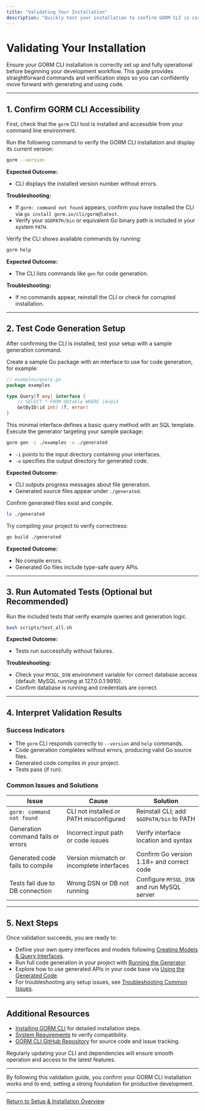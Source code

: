 ```yaml
---
title: "Validating Your Installation"
description: "Quickly test your installation to confirm GORM CLI is correctly installed and accessible. Provides commands and observable outcomes to make sure you are set up for success before moving on."
---
```


# Validating Your Installation

Ensure your GORM CLI installation is correctly set up and fully operational before beginning your development workflow. This guide provides straightforward commands and verification steps so you can confidently move forward with generating and using code.

---

## 1. Confirm GORM CLI Accessibility

First, check that the `gorm` CLI tool is installed and accessible from your command line environment.

<Steps>
<Step title="Check CLI Version">
Run the following command to verify the GORM CLI installation and display its current version:

```bash
gorm --version
```

**Expected Outcome:**
- CLI displays the installed version number without errors.

**Troubleshooting:**
- If `gorm: command not found` appears, confirm you have installed the CLI via `go install gorm.io/cli/gorm@latest`.
- Verify your `$GOPATH/bin` or equivalent Go binary path is included in your system `PATH`.
</Step>
<Step title="List Available Commands">
Verify the CLI shows available commands by running:

```bash
gorm help
```

**Expected Outcome:**
- The CLI lists commands like `gen` for code generation.

**Troubleshooting:**
- If no commands appear, reinstall the CLI or check for corrupted installation.
</Step>
</Steps>

---

## 2. Test Code Generation Setup

After confirming the CLI is installed, test your setup with a sample generation command.

<Steps>
<Step title="Prepare a Sample Interface Package">
Create a sample Go package with an interface to use for code generation, for example:

```go
// examples/query.go
package examples

type Query[T any] interface {
    // SELECT * FROM @@table WHERE id=@id
    GetByID(id int) (T, error)
}
```

This minimal interface defines a basic query method with an SQL template.
</Step>
<Step title="Run Code Generation">
Execute the generator targeting your sample package:

```bash
gorm gen -i ./examples -o ./generated
```

- `-i` points to the input directory containing your interfaces.
- `-o` specifies the output directory for generated code.

**Expected Outcome:**
- CLI outputs progress messages about file generation.
- Generated source files appear under `./generated`.
</Step>
<Step title="Verify Generated Files">
Confirm generated files exist and compile.

```bash
ls ./generated
```

Try compiling your project to verify correctness:

```bash
go build ./generated
```

**Expected Outcome:**
- No compile errors.
- Generated Go files include type-safe query APIs.
</Step>
</Steps>

---

## 3. Run Automated Tests (Optional but Recommended)

Run the included tests that verify example queries and generation logic.

```bash
bash scripts/test_all.sh
```

**Expected Outcome:**
- Tests run successfully without failures.

**Troubleshooting:**
- Check your `MYSQL_DSN` environment variable for correct database access (default: MySQL running at 127.0.0.1:9910).
- Confirm database is running and credentials are correct.

---

## 4. Interpret Validation Results

### Success Indicators

- The `gorm` CLI responds correctly to `--version` and `help` commands.
- Code generation completes without errors, producing valid Go source files.
- Generated code compiles in your project.
- Tests pass (if run).

### Common Issues and Solutions

| Issue                                      | Cause                                      | Solution                                    |
|--------------------------------------------|--------------------------------------------|---------------------------------------------|
| `gorm: command not found`                   | CLI not installed or PATH misconfigured     | Reinstall CLI; add `$GOPATH/bin` to PATH    |
| Generation command fails or errors         | Incorrect input path or code issues        | Verify interface location and syntax        |
| Generated code fails to compile            | Version mismatch or incomplete interfaces  | Confirm Go version 1.18+ and correct code   |
| Tests fail due to DB connection             | Wrong DSN or DB not running                 | Configure `MYSQL_DSN` and run MySQL server  |

---

## 5. Next Steps

Once validation succeeds, you are ready to:

- Define your own query interfaces and models following [Creating Models & Query Interfaces](../first-code-gen/writing-models-interfaces).
- Run full code generation in your project with [Running the Generator](../first-code-gen/running-generator).
- Explore how to use generated APIs in your code base via [Using the Generated Code](../first-code-gen/first-use).
- For troubleshooting any setup issues, see [Troubleshooting Common Issues](../../troubleshooting-validation/troubleshooting).

---

## Additional Resources

- [Installing GORM CLI](../setup-basics/installation) for detailed installation steps.
- [System Requirements](../setup-basics/prerequisites) to verify compatibility.
- [GORM CLI GitHub Repository](https://github.com/go-gorm/cli) for source code and issue tracking.

<Tip>
Regularly updating your CLI and dependencies will ensure smooth operation and access to the latest features.
</Tip>

---

By following this validation guide, you confirm your GORM CLI installation works end to end, setting a strong foundation for productive development.

---

[Return to Setup & Installation Overview](../setup-basics/installation)
